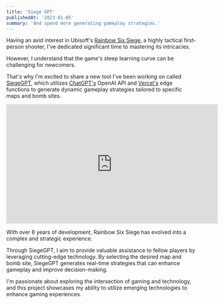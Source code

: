 ```yaml
---
title: 'Siege GPT'
publishedAt: '2023-01-05'
summary: 'And spend more generating gameplay strategies.'
---
```


Having an avid interest in Ubisoft's [Rainbow Six Siege](https://www.ubisoft.com/en-us/game/rainbow-six/siege), a highly tactical first-person shooter, I've dedicated significant time to mastering its intricacies. <br/>

However, I understand that the game's steep learning curve can be challenging for newcomers. <br/>

That's why I'm excited to share a new tool I've been working on called [SiegeGPT](https://siegegpt.joqim.com/), which utilizes [ChatGPT's](https://openai.com/blog/chatgpt) OpenAI API and [Vercel's](https://vercel.com) edge functions to generate dynamic gameplay strategies tailored to specific maps and bomb sites.

<iframe width="560" height="315" src="https://www.youtube.com/embed/9sNbnRKsk2k" title="YouTube video player" frameBorder="0" allow="accelerometer; autoplay; clipboard-write; encrypted-media; gyroscope; picture-in-picture; web-share" allowfullscreen="true"></iframe>

With over 8 years of development, Rainbow Six Siege has evolved into a complex and strategic experience. <br/>


Through SiegeGPT, I aim to provide valuable assistance to fellow players by leveraging cutting-edge technology. By selecting the desired map and bomb site, SiegeGPT generates real-time strategies that can enhance gameplay and improve decision-making.

I'm passionate about exploring the intersection of gaming and technology, and this project showcases my ability to utilize emerging technologies to enhance gaming experiences.